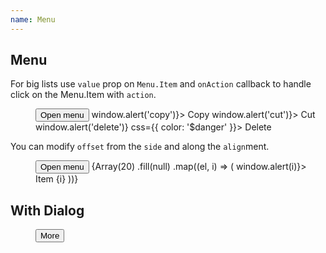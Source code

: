```yaml
---
name: Menu
---
```



## Menu

For big lists use `value` prop on `Menu.Item` and `onAction` callback to handle click on the Menu.Item with `action`.

<Playground>
  <Box p="$8">
    <Menu>
      <Button>
        <span>Open menu</span>
        <Icon as={ChevronDownIcon} size="lg" />
      </Button>
      <Menu.List>
        <Menu.Item onSelect={() => window.alert('copy')}>
          <Icon as="svg" />
          Copy
        </Menu.Item>
        <Menu.Item onSelect={() => window.alert('cut')}>
          <Icon as="svg" />
          Cut
        </Menu.Item>
        <Menu.Separator />
        <Menu.Item onSelect={() => window.alert('delete')} css={{ color: '$danger' }}>
          <Icon as={TrashIcon} color="$danger" />
          Delete
        </Menu.Item>
      </Menu.List>
    </Menu>
  </Box>
</Playground>

You can modify `offset` from the `side` and along the `align`ment.

<Playground>
  <ThemeProvider theme="orange">
    <Box p="$8">
      <Menu>
        <Button>
          <span>Open menu</span>
          <Icon as={ChevronDownIcon} size="lg" />
        </Button>
        <Menu.List sideOffset={12} side="right" align="start">
          {Array(20)
            .fill(null)
            .map((el, i) => (
              <Menu.Item key={i} onSelect={() => window.alert(i)}>
                Item {i}
              </Menu.Item>
            ))}
        </Menu.List>
      </Menu>
    </Box>
  </ThemeProvider>
</Playground>

## With Dialog

<Playground>
  <Box p="$8">
    <Menu>
      <Button variant="outline">
        <Icon as={ChevronDownIcon} size="lg" />
        More
      </Button>
      <Menu.List>
        <Dialog>
          <Menu.Item css={{ color: '$danger' }}>
            <Icon size="md" as={TrashIcon} />
            <span>Delete</span>
          </Menu.Item>
          {(close) => (
            <Dialog.Modal>
              <Dialog.Title level={3}>Delete topic?</Dialog.Title>
              <Picker>
                <Item label="Item 1" />
                <Item label="Item 2" />
              </Picker>
            </Dialog.Modal>
          )}
        </Dialog>
      </Menu.List>
    </Menu>
  </Box>
</Playground>
